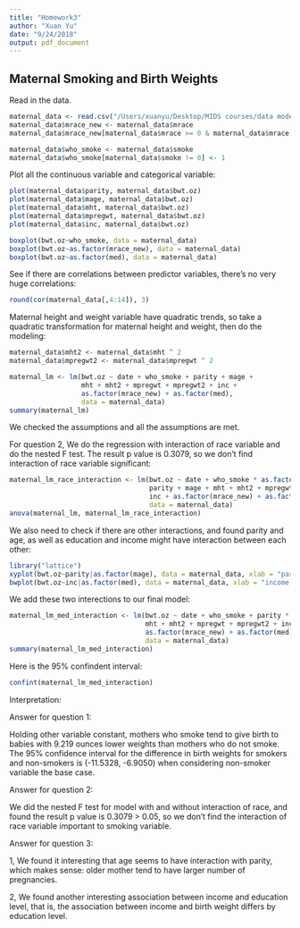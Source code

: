 ```yaml
---
title: "Homework3"
author: "Xuan Yu"
date: "9/24/2018"
output: pdf_document
---
```


## Maternal Smoking and Birth Weights
Read in the data.
```r
maternal_data <- read.csv("/Users/xuanyu/Desktop/MIDS courses/data modeling/HW/HW3/smoking.csv")
maternal_data$mrace_new <- maternal_data$mrace
maternal_data$mrace_new[maternal_data$mrace >= 0 & maternal_data$mrace <= 5] <- 5

maternal_data$who_smoke <- maternal_data$smoke
maternal_data$who_smoke[maternal_data$smoke != 0] <- 1

```
Plot all the continuous variable and categorical variable:
```r
plot(maternal_data$parity, maternal_data$bwt.oz)
plot(maternal_data$mage, maternal_data$bwt.oz)
plot(maternal_data$mht, maternal_data$bwt.oz)
plot(maternal_data$mpregwt, maternal_data$bwt.oz)
plot(maternal_data$inc, maternal_data$bwt.oz)

boxplot(bwt.oz~who_smoke, data = maternal_data)
boxplot(bwt.oz~as.factor(mrace_new), data = maternal_data)
boxplot(bwt.oz~as.factor(med), data = maternal_data)
```
See if there are correlations between predictor variables, there's no very huge correlations:
```r
round(cor(maternal_data[,4:14]), 3)
```

Maternal height and weight variable have quadratic trends, so take a quadratic transformation for maternal height and weight, then do the modeling:
```r
maternal_data$mht2 <- maternal_data$mht ^ 2
maternal_data$mpregwt2 <- maternal_data$mpregwt ^ 2

maternal_lm <- lm(bwt.oz ~ date + who_smoke + parity + mage + 
                  mht + mht2 + mpregwt + mpregwt2 + inc + 
                  as.factor(mrace_new) + as.factor(med), 
                  data = maternal_data)
summary(maternal_lm)
```
We checked the assumptions and all the assumptions are met.

For question 2, We do the regression with interaction of race variable and do the nested F test. The result p value is 0.3079, so we don't find interaction of race variable significant:
```r
maternal_lm_race_interaction <- lm(bwt.oz ~ date + who_smoke * as.factor(mrace_new) + 
                                   parity + mage + mht + mht2 + mpregwt + mpregwt2 + 
                                   inc + as.factor(mrace_new) + as.factor(med), 
                                   data = maternal_data)
anova(maternal_lm, maternal_lm_race_interaction)
```

We also need to check if there are other interactions, and found parity and age, as well as education and income might have interaction between each other:
```r
library("lattice")
xyplot(bwt.oz~parity|as.factor(mage), data = maternal_data, xlab = "parity | age")
bwplot(bwt.oz~inc|as.factor(med), data = maternal_data, xlab = "income | education")
```

We add these two interections to our final model:
```r
maternal_lm_med_interaction <- lm(bwt.oz ~ date + who_smoke + parity * mage + mage + 
                                  mht + mht2 + mpregwt + mpregwt2 + inc + 
                                  as.factor(mrace_new) + as.factor(med) * inc, 
                                  data = maternal_data)
summary(maternal_lm_med_interaction)
```
Here is the 95% confindent interval:
```r
confint(maternal_lm_med_interaction)
```

Interpretation:

Answer for question 1:

Holding other variable constant, mothers who smoke tend to give birth to babies with 9.219 ounces lower weights than mothers who do not smoke. The 95% confidence interval for the difference in birth weights for smokers and non-smokers is (-11.5328, -6.9050) when considering non-smoker variable the base case.

Answer for question 2:

We did the nested F test for model with and without interaction of race, and found the result p value is 0.3079 > 0.05, so we don't find the interaction of race variable important to smoking variable.

Answer for question 3:

1, We found it interesting that age seems to have interaction with parity, which makes sense: older mother tend to have larger number of pregnancies.

2, We found another interesting association between income and education level, that is, the association between income and birth weight differs by education level.